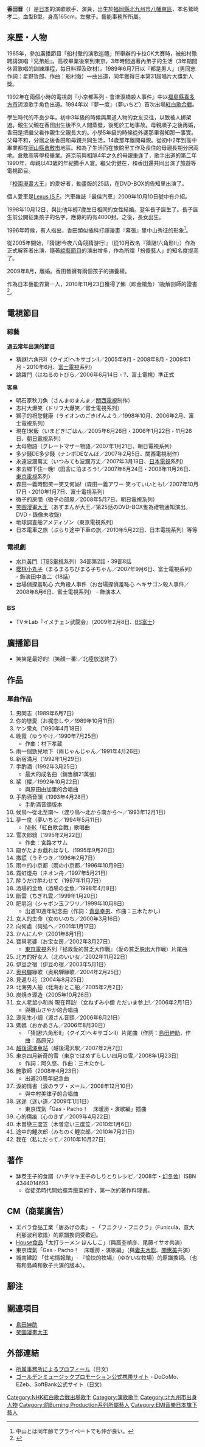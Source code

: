 {{blpsources|time=2020-01-26}}
{{藝人
|姓名 = 香田晋
|類型 = 男歌手
|圖片 = 
|圖片簡介 = 
|原名 = 鷲崎孝二
|英文名 = koda jin
|暱稱 = 
|出生日期 = {{birth date and age|1967|10|12}}
|出生地點 = {{JPN}}[[福岡縣|福岡縣]][[北九州市|北九州市]][[八幡東區|八幡東區]]
|音樂類型 = [[民間音樂|民間音樂]]、[[演歌|演歌]]
|職業 = 演歌[[歌手|歌手]]、[[演員|演員]]
|经纪公司 = {{link-ja|Golden Music Promotion|ゴールデンミュージックプロモーション}}
|網站 = [http://www.goldenmusic.co.jp/shin.htm 所属事務所によるプロフィール]
}}
{{japanese|japanese=香田 晋|kana=こうだ しん|romaji=koda jin}}
'''香田晋'''（{{bd|1967年|10月12日|||koda jin}}）是[[日本|日本]]的演歌歌手、演員，出生於[[福岡縣|福岡縣]][[北九州市|北九州市]][[八幡東區|八幡東區]]，本名鷲崎孝二。血型B型。身高165cm。左撇子。藝能事務所{{link-ja|Golden Music Promotion|ゴールデンミュージックプロモーション}}所屬。

== 來歷・人物 ==
1985年，參加廣播節目「船村徹的演歌巡禮」所舉辦的卡拉OK大賽時，被船村徹聘請演唱『兄弟船』。高校畢業後來到東京，3年時間過著內弟子的生活（3年期間休習歌唱的訓練課程，每日料理及砍材）。1989年6月7日以『都是男人』（男同志 作詞：星野哲郎、作曲：船村徹）一曲出道，同年獲得日本第31届唱片大獎新人獎。

1992年在兩個小時的電視劇『小京都系列・會津淚橋殺人事件』中以[[福島縣|福島縣]][[喜多方市|喜多方市]]流浪歌手角色出道。1994年以『夢一度』（夢いちど）首次出場[[紅白歌合戰|紅白歌合戰]]。

學生時代的不良少年。初中3年級的時候與黑道人物的女友交往，以致被人綁架過。親生父親在香田出生後不久人間蒸發，後死於工地事故。母親順子之後再婚，香田是把繼父看作親生父親長大的。小學5年級的時候從外婆那里得知那一事實。父母不和，分居之後香田和母親共同生活，14歲那年離開母親。從初中2年到高中畢業都在[[岡山縣|岡山縣]][[倉敷市|倉敷市]]地區。和為了生活而在旅館里工作及長住的母親長期分居両地。倉敷高等學校畢業。進京前與相隔4年之久的母親重逢了，歌手出道的第二年1990年，母親以43歲的年紀撒手人寰。繼父仍健在，和香田還共同出演了旅遊等電視節目。

『[[校園漫畫大王|校園漫畫大王]]』的愛好者，動畫版的25話，在DVD-BOX的告知里出演了。

個人愛車是[[Lexus_IS_F|Lexus IS F]]。汽車雜誌『最佳汽車』2009年10月10日號中有介紹。

1998年10月12日，與比他年輕7歲生日相同的女性結婚。翌年長子誕生了。長子誕生前公開征集孩子的名字，應募的約有4000封。之後，長女出生。

1996年時候，有人指出，香田類似插科打諢漫畫『幕張』里中山秀征的形象<ref>中山とは同年齢でプライベートでも仲が良い。</ref>。

從2005年開始，『猜謎!今夜六角競猜游行!』（從10月改名『猜謎!六角形II』）作為正式解答者出演，隨著[[綜藝節目|綜藝節目]]的演出增多，作為所謂「扮傻藝人」的知名度提高了。

2009年8月，離婚。香田晉擁有兩個孩子的撫養權。

作為日本藝能界第一人，2010年11月23日獲得了鮪（即金槍魚）1級解剖師的證書<ref>{{cite news |title=芸能界初！香田晋が“鮪解体師1級免許”取得 店先で解体ショー |newspaper=[[オリコン|オリコン]] |date=2010-12-19 |url=http://gourmet.oricon.co.jp/83145/full/ |accessdate=2011-02-15}}</ref>。

== 電視節目 ==
=== 綜藝 ===
'''過去常年出演的節目'''
*猜謎!六角形II（クイズ!ヘキサゴンII／2005年9月 - 2008年8月・2009年1月・2010年6月、[[富士電視台|富士電視]]系列）
*跳躍門（はねるのトびら／2006年6月14日 - ?、富士電視）準正式
'''客串'''
*明石家秋刀魚（さんまのまんま／[[關西電視台|關西電視]]制作）
*志村大爆笑（ドリフ大爆笑／富士電視系列）
*獅子的祝您健康（ライオンのごきげんよう／1998年10月、2006年2月、富士電視系列）
*現在!米飯（いまどき!ごはん／2005年6月26日・2006年1月22日・11月26日、[[朝日電視台|朝日電視]]系列）
*太母物語（グレートマザー物語／2007年1月21日、朝日電視系列）
*多少錢DE多少錢（ナンボDEなんぼ／2007年2月5日、關西電視制作）
*永遠波瀾萬丈（いつみても波瀾万丈／2007年3月18日、[[日本電視台|日本電視]]系列）
*來去鄉下住一晚!（田舎に泊まろう!／2007年6月24日・2008年11月26日、[[東京電視台|東京電視]]系列）
*森田一義時間笑一笑又何妨!（森田一義アワー 笑っていいとも!／2007年10月17日・2010年1月7日、富士電視系列）
*徹子的房間（徹子の部屋／2008年5月7日、朝日電視系列）
*[[笑園漫畫大王|笑園漫畫大王]]（あずまんが大王／第25話のDVD-BOX隻為禮物通知演出。DVD・錄像未收錄）
*地球調査船アメディゾン（東京電視系列）
*日本電車之旅（ぶらり途中下車の旅／2010年5月22日、日本電視系列）等等

=== 電視劇 ===
*[[水戶黃門|水戶黃門]]（[[TBS電視台|TBS電視]]系列）34部第2話・39部8話
*[[櫻桃小丸子|櫻桃小丸子]]（まるまるちびまる子ちゃん／2007年9月6日、富士電視系列） - 飾演田中浩二（18話）
*台場偵探羞恥心 六角殺人事件（お台場探偵羞恥心 ヘキサゴン殺人事件／2008年8月6日、富士電視系列） - 飾演本人

=== BS ===
*TV☆Lab『イメチェン武闘会』（2009年2月8日、[[BS富士|BS富士]]）

== 廣播節目 ==
*笑笑是最好的!（笑顔一番!／北陸放送終了）

== 作品 ==
=== 單曲作品 ===
#男同志（1989年6月7日）
#你的戀愛（お梶恋しや／1989年10月11日）
#ヤン衆丸（1990年4月18日）
#晚霞（ゆうやけ／1990年7月25日）
#*作曲：村下孝蔵
#雨一個勁兒地下（雨じゃんじゃん／1991年4月26日）
#新宿満月（1992年1月29日）
#手酌酒（1992年3月25日）
#*最大的成名曲（銷售額21萬張）
#桨（櫂／1992年10月22日）
#*與原田由加里的合唱曲
#手酌酒音頭（1993年4月28日）
#*手酌酒音頭版本
#候鳥〜從北至南〜（渡り鳥〜北から南から〜／1993年12月1日）
#夢一度（夢いちど／1994年5月11日）
#*[[日本放送協会|NHK]]「紅白歌合戰」歌唱曲
#雪次郎鴉（1995年2月22日）
#*作曲：宮路オサム
#殿がたよお戯れはなし（1995年9月20日）
#撒謊（うそつき／1996年2月7日）
#雨中的小京都（雨の小京都／1996年10月9日）
#霓虹燈舟（ネオン舟／1997年5月21日）
#酔うだけ酔わせて（1997年11月7日）
#酒場的金魚（酒場の金魚／1998年4月8日）
#斷雲（ちぎれ雲／1999年1月20日）
#肥皂泡（シャボン玉フワリ／1999年10月8日）
#*出道10週年紀念曲（作詞：[[青島幸男|青島幸男]]、作曲：三木たかし）
#女人的生命（女のいのち／2000年3月16日）
#向何處（何処へ／2001年1月17日）
#かんにんや（2001年8月1日）
#寶貝老婆（お宝女房／2002年3月27日）
#*[[東京電視台|東京電視]]系列『拯救愛的貧乏大作戰』（愛の貧乏脱出大作戦）片尾曲 
#北方的好女人（北のいい女／2002年11月22日）
#伊豆之宿（伊豆の宿／2003年5月1日）
#[[飛驒國|奥飛驒]]緣歌（奥飛騨縁歌／2004年2月25日）
#見返り花（2004年8月25日）
#北海男人船（北海おとこ船／2005年2月2日）
#炭焼き源造（2005年10月26日）
#女人老鼠小和尚 現在拜訪!（女ねずみ小僧 ただいま参上!／2006年2月1日）
#*與磯山さやか的合唱曲
#源先生小調（源さん音頭／2006年6月21日）
#媽媽（おかあさん／2006年8月30日）
#*「猜謎!六角形II」（クイズ!ヘキサゴンII）片尾曲（作詞：[[島田紳助|島田紳助]]、作曲：高原兄）
#[[越後湯澤車站|越後湯澤車站]]（越後湯沢駅／2007年2月7日）
#東京四月新奇的雪（東京ではめずらしい四月の雪／2008年1月23日）
#*作詞：阿久悠、作曲：三木たかし
#艶歌師（2008年4月23日）
#*出道20周年紀念曲
#淚的情書（涙のラブ・メール／2008年12月10日）
#*與中村美律子的合唱曲
#迷途（迷い道／2009年1月1日）
#*東京煤氣「Gas・Pacho！　床暖房・演歌編」插曲
#心的傷痕（心のきず／2009年4月22日）
#木曽戀三度笠（木曽恋い三度笠／2010年1月6日）
#途中的鯉次郎（みちのく鯉次郎／2010年7月21日）
#我在（私にだって／2010年10月27日）

== 著作 ==
*缽卷王子的食譜（ハチマキ王子のしりとりレシピ／2008年・[[幻冬舍|幻冬舍]]）ISBN 4344014693
** 從徒弟時代開始擺弄飯菜的手，第一次的著作料理書。

== CM（商業廣告） ==
*エバラ食品工業「唐あげの素」 - 「フニクリ・フニクラ」（Funiculà，意大利那波利歌謠）的原譜換詞受歡迎。
*[[好侍食品|House食品]]「太打ラーメン ほんしこ」（與高杢禎彦、尾藤イサオ共演）
*東京煤氣「Gas・Pacho！　床暖房・演歌編」（與[[妻夫木聡|妻夫木聡]]、[[關惠美|關惠美]]共演）
*城南建設 「住宅情報館」- 『愉快的牧場』（ゆかいな牧場）的原譜換詞。（也有和島崎和歌子共演的版本）。

== 腳注 ==

{{Reflist}}

== 關連項目 ==
*[[島田紳助|島田紳助]]
*[[笑園漫畫大王|笑園漫畫大王]]

== 外部連結 ==
* [https://web.archive.org/web/20110424234742/http://www.goldenmusic.co.jp/shin.htm 所属事務所によるプロフィール]（日文）
* [http://gmpro.jp/ ゴールデンミュージックプロモーション公式携帯サイト]{{dead link|date=十一月 2017 |bot=InternetArchiveBot }} - DoCoMo、EZeb、SoftBank公式サイト（日文）

{{normdaten}}

{{DEFAULTSORT:Koda Jin}}
[[Category:NHK紅白歌合戰出場歌手|Category:NHK紅白歌合戰出場歌手]]
[[Category:演歌歌手|Category:演歌歌手]]
[[Category:北九州市出身人物|Category:北九州市出身人物]]
[[Category:前Burning_Production系列所屬藝人|Category:前Burning Production系列所屬藝人]]
[[Category:EMI音樂日本旗下藝人|Category:EMI音樂日本旗下藝人]]